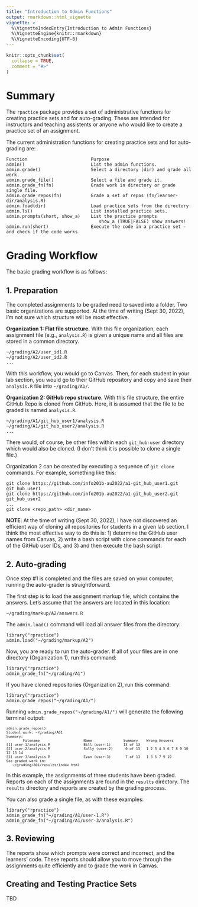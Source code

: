 ```yaml
---
title: "Introduction to Admin Functions"
output: rmarkdown::html_vignette
vignette: >
  %\VignetteIndexEntry{Introduction to Admin Functions}
  %\VignetteEngine{knitr::rmarkdown}
  %\VignetteEncoding{UTF-8}
---
```


```r
knitr::opts_chunk$set(
  collapse = TRUE,
  comment = "#>"
)
```

# Summary 
The `rpactice` package provides a set of administrative functions for creating practice sets and for
auto-grading. These are intended for instructors and teaching assistents or anyone who would 
like to create a practice set of an assignment. 

The current administration functions for creating practice sets and for auto-grading are:

```
Function                        Purpose 
admin()                         List the admin functions.
admin.grade()                   Select a directory (dir) and grade all work.
admin.grade_file()              Select a file and grade it.
admin.grade_fn(fn)              Grade work in directory or grade single file.
admin.grade_repos(fn)           Grade a set of repos (fn/learner-dir/analysis.R)
admin.load(dir)                 Load practice sets from the directory.
admin.ls()                      List installed practice sets.
admin.prompts(short, show_a)    List the practice prompts
                                   show_a (TRUE|FALSE) show answers!
admin.run(short)                Execute the code in a practice set - and check if the code works.
```

# Grading Workflow
The basic grading workflow is as follows: 

## 1. Preparation
The completed assignments to be graded need to saved into a folder. Two basic organizations are supported. 
At the time of writing (Sept 30, 2022), I'm not sure which structure will be most effective.

**Organization 1: Flat file structure.** With this file organization, each 
assignment file (e.g., `analysis.R`) is given a unique name and all 
files are stored in a common directory. 
```
~/grading/A2/user_id1.R
~/grading/A2/user_id2.R
...
```
With this workflow, you would go to Canvas. Then, for each student in your lab section, you would go to 
their GitHub repository and copy and save their `analysis.R` file into `~/grading/A1/`.

**Organization 2: GitHub repo structure.** With this file structure, the entire GitHub Repo is cloned 
from GitHub. Here, it is assumed that the file to be graded is named `analysis.R`. 
```
~/grading/A1/git_hub_user1/analysis.R
~/grading/A1/git_hub_user2/analysis.R
...
```
There would, of course, be other files within each `git_hub-user` directory which would 
also be cloned. (I don't think it is possible to clone a single file.)

Organization 2 can be created by executing a sequence of `git clone` commands. For example, 
something like this:
```
git clone https://github.com/info201b-au2022/a1-git_hub_user1.git git_hub_user1
git clone https://github.com/info201b-au2022/a1-git_hub_user2.git git_hub_user2
...
git clone <repo_path> <dir_name>
```

**NOTE**: At the time of writing (Sept 30, 2022), I have not discovered an efficient way of cloning 
all repositories for students in a given lab section. I think the most effective way to 
do this is: 1) determine the GitHub user names from Canvas, 2) write a bash script with
clone commands for each of the GitHub user IDs, and 3) and then execute the bash script. 

## 2. Auto-grading
Once step #1 is completed and the files are saved on your computer, running the auto-grader
is straightforward.

The first step is to load the assignment markup file, which contains the answers. Let's
assume that the answers are located in this location: 
```
~/grading/markup/A2/answers.R
```
The `admin.load()` command will load all answer files from the directory:
```
library("rpractice")
admin.load("~/grading/markup/A2")
```

Now, you are ready to run the auto-grader. If all of your files are in one 
directory (Organization 1), run this command: 
```
library("rpractice")
admin_grade_fn("~/grading/A1")
```

If you have cloned repositories (Organization 2), run this command: 
```
library("rpractice")
admin.grade_repos("~/grading/A1/")
```

Running `admin.grade_repos("~/grading/A1/")` will generate the following terminal output: 
<font size="-20">
```
admin.grade_repos()
Student work: ~/grading/A01
Summary:
        Filename                     Name               Summary    Wrong Answers
[1]	user-1/analysis.R                Bill (user-1)      13 of 13                       
[2]	user-2/analysis.R                Sally (user-2)      0 of 13   1 2 3 4 5 6 7 8 9 10 12 13 14
[3]	user-3/analysis.R                Evan (user-3)       7 of 13   1 3 5 7 9 10   
See graded work in:
   ~/grading/A01/results/index.html
```
</font>
In this example, the assignments of three students have been graded. Reports on each 
of the assignments are found in the `results` directory. The `results` directory and 
reports are created by the grading process.

You can also grade a single file, as with these examples:
```
library("rpractice")
admin_grade_fn("~/grading/A1/user-1.R")
admin_grade_fn("~/grading/A1/user-3/analysis.R")
```

## 3. Reviewing 
The reports show which prompts were correct and incorrect, and the learners' code. These reports should 
allow you to move through the assignments quite efficiently and to grade the work in Canvas. 

## Creating and Testing Practice Sets
TBD

## 


